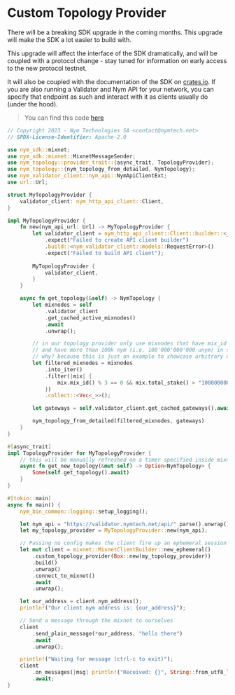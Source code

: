 # Custom Topology Provider

<Callout type="warning">
  There will be a breaking SDK upgrade in the coming months. This upgrade will make the SDK a lot easier to build with.

This upgrade will affect the interface of the SDK dramatically, and will be coupled with a protocol change - stay tuned for information on early access to the new protocol testnet.

It will also be coupled with the documentation of the SDK on [crates.io](https://crates.io/).
</Callout>
If you are also running a Validator and Nym API for your network, you can specify that endpoint as such and interact with it as clients usually do (under the hood).

> You can find this code [here](https://github.com/nymtech/nym/blob/master/sdk/rust/nym-sdk/examples/custom_topology_provider.rs)

```rust
// Copyright 2023 - Nym Technologies SA <contact@nymtech.net>
// SPDX-License-Identifier: Apache-2.0

use nym_sdk::mixnet;
use nym_sdk::mixnet::MixnetMessageSender;
use nym_topology::provider_trait::{async_trait, TopologyProvider};
use nym_topology::{nym_topology_from_detailed, NymTopology};
use nym_validator_client::nym_api::NymApiClientExt;
use url::Url;

struct MyTopologyProvider {
    validator_client: nym_http_api_client::Client,
}

impl MyTopologyProvider {
    fn new(nym_api_url: Url) -> MyTopologyProvider {
        let validator_client = nym_http_api_client::Client::builder::<_, nym_validator_client::models::RequestError>(nym_api_url)
            .expect("Failed to create API client builder")
            .build::<nym_validator_client::models::RequestError>()
            .expect("Failed to build API client");
        
        MyTopologyProvider {
            validator_client,
        }
    }

    async fn get_topology(&self) -> NymTopology {
        let mixnodes = self
            .validator_client
            .get_cached_active_mixnodes()
            .await
            .unwrap();

        // in our topology provider only use mixnodes that have mix_id divisible by 3
        // and have more than 100k nym (i.e. 100'000'000'000 unym) in stake
        // why? because this is just an example to showcase arbitrary uses and capabilities of this trait
        let filtered_mixnodes = mixnodes
            .into_iter()
            .filter(|mix| {
                mix.mix_id() % 3 == 0 && mix.total_stake() > "100000000000".parse().unwrap()
            })
            .collect::<Vec<_>>();

        let gateways = self.validator_client.get_cached_gateways().await.unwrap();

        nym_topology_from_detailed(filtered_mixnodes, gateways)
    }
}

#[async_trait]
impl TopologyProvider for MyTopologyProvider {
    // this will be manually refreshed on a timer specified inside mixnet client config
    async fn get_new_topology(&mut self) -> Option<NymTopology> {
        Some(self.get_topology().await)
    }
}

#[tokio::main]
async fn main() {
    nym_bin_common::logging::setup_logging();

    let nym_api = "https://validator.nymtech.net/api/".parse().unwrap();
    let my_topology_provider = MyTopologyProvider::new(nym_api);

    // Passing no config makes the client fire up an ephemeral session and figure things out on its own
    let mut client = mixnet::MixnetClientBuilder::new_ephemeral()
        .custom_topology_provider(Box::new(my_topology_provider))
        .build()
        .unwrap()
        .connect_to_mixnet()
        .await
        .unwrap();

    let our_address = client.nym_address();
    println!("Our client nym address is: {our_address}");

    // Send a message through the mixnet to ourselves
    client
        .send_plain_message(*our_address, "hello there")
        .await
        .unwrap();

    println!("Waiting for message (ctrl-c to exit)");
    client
        .on_messages(|msg| println!("Received: {}", String::from_utf8_lossy(&msg.message)))
        .await;
}
```
